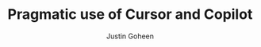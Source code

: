 ---
title: Pragmatic use of Cursor and Copilot
publishedAt: 2025-02-01
tag: dev
summary: the benefits and drawbacks of AI enhanced IDEs
author: Justin Goheen
draft: true
---